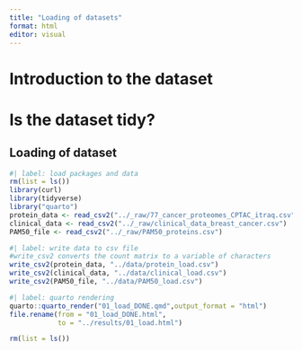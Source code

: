```yaml
---
title: "Loading of datasets"
format: html
editor: visual
---
```


# Introduction to the dataset

# Is the dataset tidy?

## Loading of dataset

```r
#| label: load packages and data
rm(list = ls())
library(curl)
library(tidyverse)
library("quarto")
protein_data <- read_csv2("../_raw/77_cancer_proteomes_CPTAC_itraq.csv")
clinical_data <- read_csv2("../_raw/clinical_data_breast_cancer.csv")
PAM50_file <- read_csv2("../_raw/PAM50_proteins.csv")
```

```r
#| label: write data to csv file
#write_csv2 converts the count matrix to a variable of characters
write_csv2(protein_data, "../data/protein_load.csv")
write_csv2(clinical_data, "../data/clinical_load.csv")
write_csv2(PAM50_file, "../data/PAM50_load.csv")
```

```r
#| label: quarto rendering
quarto::quarto_render("01_load_DONE.qmd",output_format = "html")
file.rename(from = "01_load_DONE.html",
            to = "../results/01_load.html")
```

```r
rm(list = ls())
```
